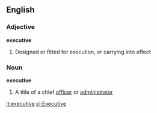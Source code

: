 ==English==

===Adjective===
'''executive'''
#Designed or fitted for execution, or carrying into effect

===Noun===
'''executive'''
#A title of a chief [[officer]] or [[administrator]]

[[it:executive]]
[[pl:Executive]]